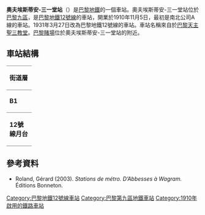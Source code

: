 {{Infobox station
| name                = 奧夫埃斯蒂安-三一堂站
| symbol_location     = paris
| symbol              = m
| symbol2             = 
| type                = [[巴黎地鐵|巴黎地鐵]]車站
| image               = [[File:Station_Trinité-d'Estienne_d'Orves_(Paris_metro).jpg|275px]]
| alt                 = 
| caption             = 
| other_name          = 
| address             = [[巴黎九區|巴黎九區]]
| borough             = [[法蘭西島|法蘭西島]]
| country             = 法國
| iso_region          = FR_scale:2000
| coordinates_display = title
| coordinates_format  = dms
| latd  = 48.876302| latm  = | lats  = | latNS  = 
| longd = 2.333197| longm = | longs = | longEW = 
| coordinates         = 
| owned               = [[RATP|RATP]]
| operator            = [[RATP|RATP]]
| line                = 
| disabled            = 
| zone                = 1
| opened              = {{Start-date|1910-11-5}}
| closed              = <!-- {{End date|YYYY|MM|DD|df=y}} -->
| services            = 
| map_type            = France Paris
}}
'''奧夫埃斯蒂安-三一堂站'''（{{lang-fr|Trinité - d'Estienne d'Orves}}）是[[巴黎地鐵|巴黎地鐵]]的一個車站。奧夫埃斯蒂安-三一堂站位於[[巴黎九區|巴黎九區]]，是[[巴黎地鐵12號線|巴黎地鐵12號線]]的車站，開業於1910年11月5日，最初是南北公司A線的車站。1931年3月27日改為巴黎地鐵12號線的車站。車站名稱來自於[[巴黎天主聖三教堂|巴黎天主聖三教堂]]。[[巴黎賭場|巴黎賭場]]位於奧夫埃斯蒂安-三一堂站的附近。
== 車站結構 ==
{| border=0 cellspacing=0 cellpadding=3
|style="border-bottom:solid 1px gray;border-top:solid 1px gray;" width=50 valign=top|'''街道層'''
|-
|style="border-bottom:solid 1px gray;border-top:solid 1px gray;" width=50 valign=top|'''B1'''
|style="border-top:solid 1px gray;border-bottom:solid 1px gray;" width=100 valign=top|夾層
|-
|style="border-bottom:solid 1px gray;" width=50 rowspan=10 valign=top|'''12號線月台'''
|style="border-top:solid 1px gray;border-right:solid 2px black;border-left:solid 2px black;border-bottom:solid 2px black;" colspan=2|<center><small>[[側式月台|側式月台]]，右側開門</small></center>
|-
|style="border-bottom:solid 1px gray;" width=100|南行
|style="border-bottom:solid 1px gray;" width=390|{{arrow|L}} [[File:Metro-M.svg|16x16px]][[File:Paris_Metro_12.svg|16x16px]] 往[[伊西市政府站|伊西市政府]]<small>（[[聖拉扎爾站_(巴黎地鐵)|聖拉扎爾]]）</small>
|-
|北行
|{{arrow|R}} [[File:Metro-M.svg|16x16px]][[File:Paris_Metro_12.svg|16x16px]] 往[[奧貝維埃市政府站|奧貝維埃市政府]]<small>（[[洛雷特聖母院站|洛雷特聖母院]]）</small>
|-
|style="border-top:solid 2px black;border-right:solid 2px black;border-left:solid 2px black;border-bottom:solid 1px gray;" colspan=2|<center><small>[[側式月台|側式月台]]，右側開門</small></center>
|}
{{commons category|Trinité - d'Estienne d'Orves (Paris Metro)}}

==參考資料==
*Roland, Gérard (2003). ''Stations de métro. D’Abbesses à Wagram.'' Éditions Bonneton.
{{巴黎地鐵12號線}}
{{DEFAULTSORT:Trinité - d'Estienne d'Orves}}
[[Category:巴黎地鐵12號線車站|Category:巴黎地鐵12號線車站]]
[[Category:巴黎第九區地鐵車站|Category:巴黎第九區地鐵車站]]
[[Category:1910年啟用的鐵路車站|Category:1910年啟用的鐵路車站]]